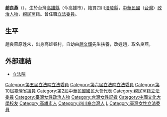 {{Infobox_officeholder
| name = 趙良燕
| image name =
| width = 
| now = 中華民國（台灣）政治人士 
| period = 
| Sex = 女 
| Native place = [[四川省|四川省]][[陵縣|陵縣]]
| date of birth =1954年3月9日
| party = {{Pfp|28px}}
| place of birth ={{ROC}}[[台灣省|台灣省]][[高雄縣|高雄縣]]
| educate = 
*中國文化大學新聞系畢業<br><span style="color: blue;">(1976年)</span>
| past = 
*高雄縣鳳山市（第三屆）市民代表
*高雄縣鳳山市（第四屆）市民代表
*臺灣時報記者
*臺灣新生報記者
*太平洋日報記者
*自立晚報記者
*高雄縣榮光婦女協會理事長<br><span style="color: blue;">(1990年-1996年)</span>
*國民大會（第二屆）代表<br><span style="color: blue;">(1992年-1994年)</span>
*佛光會鳳山一分會副會長
*新同盟會高雄縣主任委員
*高雄縣青溪文藝協會理事
*臺灣省議會（第十屆）議員<br><span style="color: blue;">(1994年-1998年)</span>
*高雄縣眷村更新促進會理事長<br><span style="color: blue;">(1995年-1996年)</span>
*高雄四川同鄉會理事長<br><span style="color: blue;">(1995年-1997年)</span>
*立法院（第五屆）委員<br><span style="color: blue;">(2002年-2005年)</span>
*鳳新高中家長會委員
*高雄縣教師會顧問
*海軍陸戰隊校友會顧問
*獅子會會員
*百合同濟會會員
}}
'''趙良燕'''（{{bd|1954年|3月9日|catIdx=C}}），生於台灣[[高雄縣|高雄縣]]（今高雄市），籍貫四川[[涪陵縣|涪陵縣]]，[[中華民國|中華民國]]（[[台灣|台灣]]）[[政治人物|政治人物]]，[[親民黨|親民黨]]籍。曾任職[[立法委員|立法委員]]。

==生平==
趙良燕原姓朱，出身高雄眷村，自幼由[[趙文輝|趙文輝]]先生扶養，改姓趙，取名良燕，
==外部連結==
*[http://www.ly.gov.tw/ly/01_introduce/0103_leg/leg_main/leg_ver01_01.jsp?ItemNO=01030100&lgno=00180&stage=6 立法院] {{Wayback|url=http://www.ly.gov.tw/ly/01_introduce/0103_leg/leg_main/leg_ver01_01.jsp?ItemNO=01030100&lgno=00180&stage=6 |date=20061212070211 }}

{{中華民國第五屆立法委員}}
{{中華民國第六屆立法委員}}
{{DEFAULTSORT:Zhao趙}}
[[Category:第五屆立法院立法委員|Category:第五屆立法院立法委員]]
[[Category:第六屆立法院立法委員|Category:第六屆立法院立法委員]]
[[Category:第10屆臺灣省議員|Category:第10屆臺灣省議員]]
[[Category:第2屆中華民國國民大會代表|Category:第2屆中華民國國民大會代表]]
[[Category:親民黨籍立法委員|Category:親民黨籍立法委員]]
[[Category:臺灣女性政治人物|Category:臺灣女性政治人物]]
[[Category:台灣女性記者|Category:台灣女性記者]]
[[Category:中國文化大學校友|Category:中國文化大學校友]]
[[Category:高雄市人|Category:高雄市人]]
[[Category:四川裔台灣人|Category:四川裔台灣人]]
[[Category:趙姓|L]]
[[Category:臺灣女性立法委員|Category:臺灣女性立法委員]]


{{TW-poli-bio-stub}}
